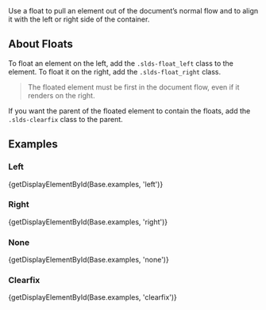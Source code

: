 
<div className="doc lead">
  Use a float to pull an element out of the document’s normal flow and to align it with the left or right side of the container.
</div>

## About Floats
To float an element on the left, add the `.slds-float_left` class to the element. To float it on the right, add the `.slds-float_right` class.

<Blockquote type="note" header="Note">
  The floated element must be first in the document flow, even if it renders on the right.
</Blockquote>

If you want the parent of the floated element to contain the floats, add the `.slds-clearfix` class to the parent.

## Examples

### Left
<CodeView>
  {getDisplayElementById(Base.examples, 'left')}
</CodeView>

### Right
<CodeView>
  {getDisplayElementById(Base.examples, 'right')}
</CodeView>

### None
<CodeView>
  {getDisplayElementById(Base.examples, 'none')}
</CodeView>

### Clearfix
<CodeView>
  {getDisplayElementById(Base.examples, 'clearfix')}
</CodeView>
